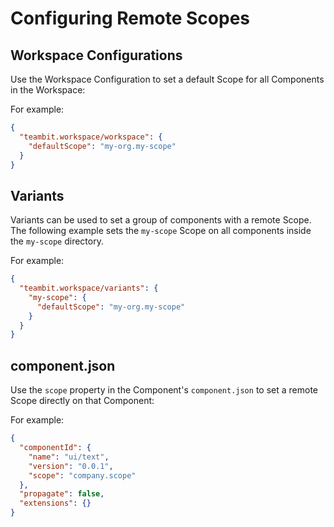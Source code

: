 # Configuring Remote Scopes

## Workspace Configurations

Use the Workspace Configuration to set a default Scope for all Components in the Workspace:

For example:

```json
{
  "teambit.workspace/workspace": {
    "defaultScope": "my-org.my-scope"
  }
}
```

## Variants

Variants can be used to set a group of components with a remote Scope. The following example sets the `my-scope` Scope on all components inside the `my-scope` directory.

For example:

```json
{
  "teambit.workspace/variants": {
    "my-scope": {
      "defaultScope": "my-org.my-scope"
    }
  }
}
```

## component.json

Use the `scope` property in the Component's `component.json` to set a remote Scope directly on that Component:

For example:

```json
{
  "componentId": {
    "name": "ui/text",
    "version": "0.0.1",
    "scope": "company.scope"
  },
  "propagate": false,
  "extensions": {}
}
```
